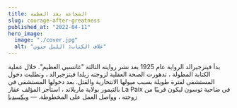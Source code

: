 ```yaml
---
title: الشجاعة بعد العظمة
slug: courage-after-greatness
published_at: "2022-04-11"
hero_image:
  image: "./cover.jpg"
  alt: "غلاف الكتاب: الليل حنون"
---
```


بدأ فيتزجيرالد الرواية عام 1925 بعد نشر روايته الثالثة "غاتسبي العظيم". خلال عملية الكتابة المطولة ، تدهورت الصحة العقلية لزوجته زيلدا فيتزجيرالد ، وتطلبت دخول المستشفى لفترة طويلة بسبب ميولها الانتحارية والقتل. بعد دخولها المستشفى في بالتيمور بولاية ماريلاند ، استأجر المؤلف عقار La Paix في ضاحية توسون ليكون قريبًا من زوجته ، وواصل العمل على المخطوطة. — [ويكيبيديا](https://en.wikipedia.org/wiki/Tender_Is_the_Night)
